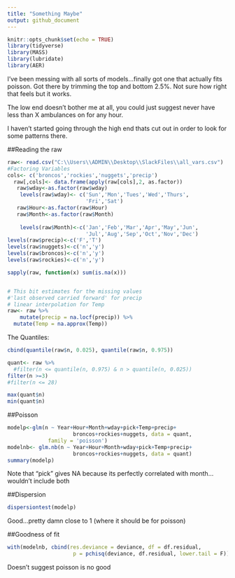 ```yaml
---
title: "Something Maybe"
output: github_document
---
```


```r
knitr::opts_chunk$set(echo = TRUE)
library(tidyverse)
library(MASS)
library(lubridate)
library(AER)
```

I've been messing with all sorts of models...finally got one that actually fits poisson.  Got there by trimming the top and bottom 2.5%.  Not sure how right that feels but it works.  

The low end doesn't bother me at all, you could just suggest never have less than X ambulances on for any hour.

I haven't started going through the high end thats cut out in order to look for some patterns there.

##Reading the raw
```r
raw<- read.csv("C:\\Users\\ADMIN\\Desktop\\SlackFiles\\all_vars.csv")
#Factoring Variables
cols<- c('broncos','rockies','nuggets','precip')
  raw[,cols]<- data.frame(apply(raw[cols],2, as.factor))
   raw$wday<-as.factor(raw$wday)
    levels(raw$wday)<- c('Sun','Mon','Tues','Wed','Thurs',
                         'Fri','Sat')
   raw$Hour<-as.factor(raw$Hour)
   raw$Month<-as.factor(raw$Month)
 
    levels(raw$Month)<-c('Jan','Feb','Mar','Apr','May','Jun',
                         'Jul','Aug','Sep','Oct','Nov','Dec')
levels(raw$precip)<-c('F','T')
levels(raw$nuggets)<-c('n','y')
levels(raw$broncos)<-c('n','y')
levels(raw$rockies)<-c('n','y')

sapply(raw, function(x) sum(is.na(x)))


# This bit estimates for the missing values 
#'last observed carried forward' for precip
# linear interpolation for Temp
raw<- raw %>%  
    mutate(precip = na.locf(precip)) %>% 
  mutate(Temp = na.approx(Temp))


```


The Quantiles:
```r
cbind(quantile(raw$n, 0.025), quantile(raw$n, 0.975))

quant<- raw %>% 
  #filter(n <= quantile(n, 0.975) & n > quantile(n, 0.025))
filter(n >=3) 
#filter(n <= 28)

max(quant$n)
min(quant$n)
```

##Poisson
```r
modelp<-glm(n ~ Year+Hour+Month+wday+pick+Temp+precip+
                     broncos+rockies+nuggets, data = quant, 
             family = 'poisson')
modelnb<- glm.nb(n ~ Year+Hour+Month+wday+pick+Temp+precip+
                     broncos+rockies+nuggets, data = quant)
summary(modelp)
```
Note that "pick" gives NA because its perfectly correlated with month...wouldn't include both

##Dispersion
```r
dispersiontest(modelp)
```
Good...pretty damn close to 1 (where it should be for poisson)

##Goodness of fit
```r
with(modelnb, cbind(res.deviance = deviance, df = df.residual, 
                     p = pchisq(deviance, df.residual, lower.tail = F)))
```
Doesn't suggest poisson is no good